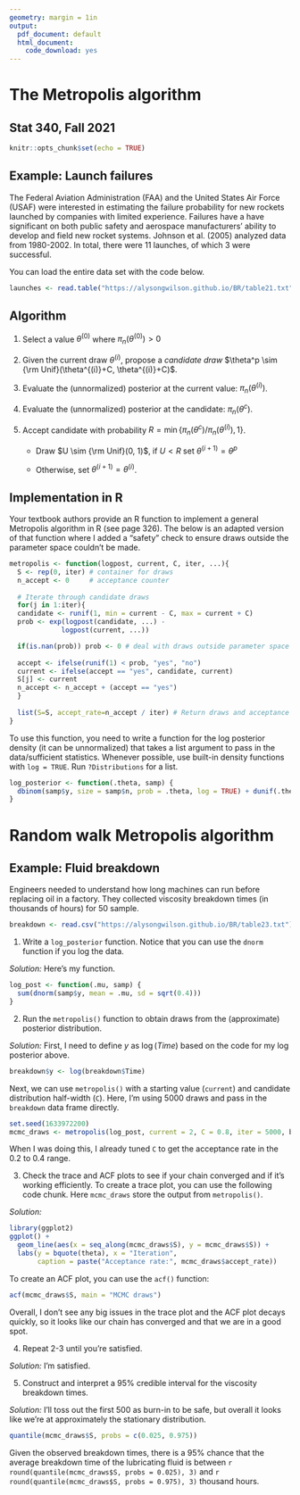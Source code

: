 ```yaml
---
geometry: margin = 1in
output:
  pdf_document: default
  html_document:
    code_download: yes
---
```


# The Metropolis algorithm
## Stat 340, Fall 2021


```r
knitr::opts_chunk$set(echo = TRUE)
```


## Example: Launch failures

The Federal Aviation Administration (FAA) and the United States Air Force (USAF) were interested in estimating the failure probability for new rockets launched by companies with limited experience. Failures have a have significant on both public safety and aerospace manufacturers' ability to develop and field new rocket systems. Johnson et al. (2005) analyzed data from 1980-2002. In total, there were 11 launches, of which 3 were successful.

You can load the entire data set with the code below.

```r
launches <- read.table("https://alysongwilson.github.io/BR/table21.txt", header = TRUE)
```


## Algorithm

1. Select a value $\theta^{(0)}$ where $\pi_n(\theta^{(0)}) > 0$

1. Given the current draw $\theta^{(i)}$, propose a *candidate draw* $\theta^p \sim {\rm Unif}(\theta^{(i)}+C, \theta^{(i)}+C)$.

1. Evaluate the (unnormalized) posterior at the current value: $\pi_n(\theta^{(i)})$.

1. Evaluate the (unnormalized) posterior at the candidate: $\pi_n(\theta^{c})$.

1. Accept candidate with probability $R = \min \left\{ \pi_n(\theta^{c} ) \big/ \pi_n(\theta^{(i)} ), 1 \right\}$.

    * Draw $U \sim {\rm Unif}(0, 1)$, if $U<R$ set $\theta^{(i+1)} = \theta^{p}$
    
    * Otherwise, set $\theta^{(i+1)} = \theta^{(i)}$.

## Implementation in R

Your textbook authors provide an R function to implement a general Metropolis algorithm in R (see page 326). The below is an adapted version of that function where I added a "safety" check to ensure draws outside the parameter space couldn't be made.

```r
metropolis <- function(logpost, current, C, iter, ...){
  S <- rep(0, iter) # container for draws
  n_accept <- 0     # acceptance counter
  
  # Iterate through candidate draws
  for(j in 1:iter){
  candidate <- runif(1, min = current - C, max = current + C)
  prob <- exp(logpost(candidate, ...) - 
             logpost(current, ...))

  if(is.nan(prob)) prob <- 0 # deal with draws outside parameter space
  
  accept <- ifelse(runif(1) < prob, "yes", "no")
  current <- ifelse(accept == "yes", candidate, current)
  S[j] <- current
  n_accept <- n_accept + (accept == "yes")
  }
  
  list(S=S, accept_rate=n_accept / iter) # Return draws and acceptance rate
}
```

To use this function, you need to write a function for the log posterior density (it can be unnormalized) that takes a list argument to pass in the data/sufficient statistics. Whenever possible, use built-in density functions with `log = TRUE`. Run `?Distributions` for a list.

```r
log_posterior <- function(.theta, samp) {
  dbinom(samp$y, size = samp$n, prob = .theta, log = TRUE) + dunif(.theta, 0.1, 0.9, log = TRUE)
}
```


# Random walk Metropolis algorithm

## Example: Fluid breakdown

Engineers needed to understand how long machines can run before replacing oil in a factory. They collected viscosity breakdown times (in thousands of hours) for 50 sample.

```r
breakdown <- read.csv("https://alysongwilson.github.io/BR/table23.txt")
```

1. Write a `log_posterior` function. Notice that you can use the `dnorm` function if you log the data.

*Solution:* Here's my function.
```r
log_post <- function(.mu, samp) {
  sum(dnorm(samp$y, mean = .mu, sd = sqrt(0.4)))
}
```


2. Run the `metropolis()` function to obtain draws from the (approximate) posterior distribution.

*Solution:* 
First, I need to define $y$ as $\log(Time)$ based on the code for my log posterior above.
```r
breakdown$y <- log(breakdown$Time)
```

Next, we can use `metropolis()` with a starting value (`current`) and candidate distribution half-width (`C`). Here, I'm using 5000 draws and pass in the `breakdown` data frame directly.

```r
set.seed(1633972200)
mcmc_draws <- metropolis(log_post, current = 2, C = 0.8, iter = 5000, breakdown)
```

When I was doing this, I already tuned `C` to get the acceptance rate in the 0.2 to 0.4 range.


3. Check the trace and ACF plots to see if your chain converged and if it's working efficiently. To create a trace plot, you can use the following code chunk. Here `mcmc_draws` store the output from `metropolis()`.

*Solution:*

```r
library(ggplot2)
ggplot() +
  geom_line(aes(x = seq_along(mcmc_draws$S), y = mcmc_draws$S)) +
  labs(y = bquote(theta), x = "Iteration", 
       caption = paste("Acceptance rate:", mcmc_draws$accept_rate))
```

To create an ACF plot, you can use the `acf()` function:

```r
acf(mcmc_draws$S, main = "MCMC draws")
```

Overall, I don't see any big issues in the trace plot and the ACF plot decays quickly, so it looks like our chain has converged and that we are in a good spot.

4. Repeat 2-3 until you're satisfied.

*Solution:* I'm satisfied.

5. Construct and interpret a 95% credible interval for the viscosity breakdown times.

*Solution:* I'll toss out the first 500 as burn-in to be safe, but overall it looks like we're at approximately the stationary distribution.

```r
quantile(mcmc_draws$S, probs = c(0.025, 0.975))
```

Given the observed breakdown times, there is a 95% chance that the average breakdown time of the lubricating fluid is between `r round(quantile(mcmc_draws$S, probs = 0.025), 3)` and  `r round(quantile(mcmc_draws$S, probs = 0.975), 3)` thousand hours.

